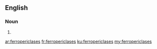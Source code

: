 ==English==

===Noun===
{{head|en|plural}}

# {{plural of|ferropericlase|lang=en|nocat=1}}

[[ar:ferropericlases]]
[[fr:ferropericlases]]
[[ku:ferropericlases]]
[[my:ferropericlases]]